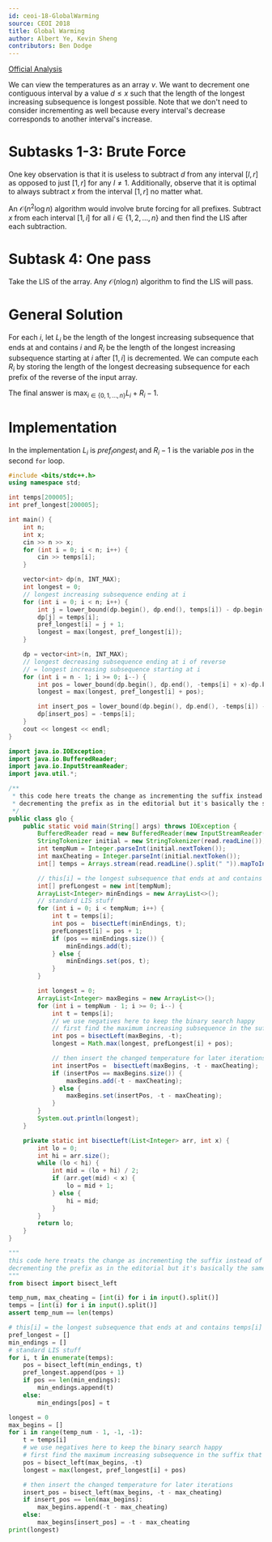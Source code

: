 ```yaml
---
id: ceoi-18-GlobalWarming
source: CEOI 2018
title: Global Warming
author: Albert Ye, Kevin Sheng
contributors: Ben Dodge
---
```


[Official Analysis](https://ceoi2018.pl/wp-content/uploads/2018/08/solutions_day1.pdf#page=18)

We can view the temperatures as an array $v$. We want to decrement one
contiguous interval by a value $d \le x$ such that the length of the longest
increasing subsequence is longest possible. Note that we don't need to consider
incrementing as well because every interval's decrease corresponds to another
interval's increase.

# Subtasks 1-3: Brute Force

One key observation is that it is useless to subtract $d$ from any interval
$[l,r]$ as opposed to just $[1, r]$ for any $l \neq 1$. Additionally, observe
that it is optimal to always subtract $x$ from the interval $[1, r]$ no matter
what.

An $\mathcal{O}(n^2 \log n)$ algorithm would involve brute forcing for all
prefixes. Subtract $x$ from each interval $[1, i]$ for all
$i \in \{1, 2, \dotsc, n\}$ and then find the LIS after each subtraction.

# Subtask 4: One pass

Take the LIS of the array. Any $\mathcal{O}(n \log n)$ algorithm to find the LIS
will pass.

# General Solution

For each $i$, let $L_i$ be the length of the longest increasing subsequence that
ends at and contains $i$ and $R_i$ be the length of the longest increasing
subsequence starting at $i$ after $[1, i]$ is decremented. We can compute each
$R_i$ by storing the length of the longest decreasing subsequence for each
prefix of the reverse of the input array.

The final answer is $\max_{i \in \{0, 1, \dotsc, n\}} L_i+R_i-1$.

# Implementation

In the implementation $L_i$ is $pref_longest_i$ and $R_i-1$ is the variable
$pos$ in the second `for` loop.

<LanguageSection>

<CPPSection>

```cpp
#include <bits/stdc++.h>
using namespace std;

int temps[200005];
int pref_longest[200005];

int main() {
	int n;
	int x;
	cin >> n >> x;
	for (int i = 0; i < n; i++) {
		cin >> temps[i];
	}

	vector<int> dp(n, INT_MAX);
	int longest = 0;
	// longest increasing subsequence ending at i
	for (int i = 0; i < n; i++) {
		int j = lower_bound(dp.begin(), dp.end(), temps[i]) - dp.begin();
		dp[j] = temps[i];
		pref_longest[i] = j + 1;
		longest = max(longest, pref_longest[i]);
	}

	dp = vector<int>(n, INT_MAX);
	// longest decreasing subsequence ending at i of reverse
	// = longest increasing subsequence starting at i
	for (int i = n - 1; i >= 0; i--) {
		int pos = lower_bound(dp.begin(), dp.end(), -temps[i] + x)-dp.begin();
		longest = max(longest, pref_longest[i] + pos);

		int insert_pos = lower_bound(dp.begin(), dp.end(), -temps[i]) - dp.begin();
		dp[insert_pos] = -temps[i];
	}
	cout << longest << endl;
}
```

</CPPSection>

<JavaSection>

```java
import java.io.IOException;
import java.io.BufferedReader;
import java.io.InputStreamReader;
import java.util.*;

/**
 * this code here treats the change as incrementing the suffix instead of
 * decrementing the prefix as in the editorial but it's basically the same thing
 */
public class glo {
	public static void main(String[] args) throws IOException {
		BufferedReader read = new BufferedReader(new InputStreamReader(System.in));
		StringTokenizer initial = new StringTokenizer(read.readLine());
		int tempNum = Integer.parseInt(initial.nextToken());
		int maxCheating = Integer.parseInt(initial.nextToken());
		int[] temps = Arrays.stream(read.readLine().split(" ")).mapToInt(Integer::parseInt).toArray();

		// this[i] = the longest subsequence that ends at and contains temps[i]
		int[] prefLongest = new int[tempNum];
		ArrayList<Integer> minEndings = new ArrayList<>();
		// standard LIS stuff
		for (int i = 0; i < tempNum; i++) {
			int t = temps[i];
			int pos =  bisectLeft(minEndings, t);
			prefLongest[i] = pos + 1;
			if (pos == minEndings.size()) {
				minEndings.add(t);
			} else {
				minEndings.set(pos, t);
			}
		}

		int longest = 0;
		ArrayList<Integer> maxBegins = new ArrayList<>();
		for (int i = tempNum - 1; i >= 0; i--) {
			int t = temps[i];
			// we use negatives here to keep the binary search happy
			// first find the maximum increasing subsequence in the suffix that starts at i
			int pos = bisectLeft(maxBegins, -t);
			longest = Math.max(longest, prefLongest[i] + pos);

			// then insert the changed temperature for later iterations
			int insertPos =  bisectLeft(maxBegins, -t - maxCheating);
			if (insertPos == maxBegins.size()) {
				maxBegins.add(-t - maxCheating);
			} else {
				maxBegins.set(insertPos, -t - maxCheating);
			}
		}
		System.out.println(longest);
	}

	private static int bisectLeft(List<Integer> arr, int x) {
		int lo = 0;
		int hi = arr.size();
		while (lo < hi) {
			int mid = (lo + hi) / 2;
			if (arr.get(mid) < x) {
				lo = mid + 1;
			} else {
				hi = mid;
			}
		}
		return lo;
	}
}
```

</JavaSection>

<PySection>

```py
"""
this code here treats the change as incrementing the suffix instead of
decrementing the prefix as in the editorial but it's basically the same thing
"""
from bisect import bisect_left

temp_num, max_cheating = [int(i) for i in input().split()]
temps = [int(i) for i in input().split()]
assert temp_num == len(temps)

# this[i] = the longest subsequence that ends at and contains temps[i]
pref_longest = []
min_endings = []
# standard LIS stuff
for i, t in enumerate(temps):
	pos = bisect_left(min_endings, t)
	pref_longest.append(pos + 1)
	if pos == len(min_endings):
		min_endings.append(t)
	else:
		min_endings[pos] = t

longest = 0
max_begins = []
for i in range(temp_num - 1, -1, -1):
	t = temps[i]
	# we use negatives here to keep the binary search happy
	# first find the maximum increasing subsequence in the suffix that starts at i
	pos = bisect_left(max_begins, -t)
	longest = max(longest, pref_longest[i] + pos)

	# then insert the changed temperature for later iterations
	insert_pos = bisect_left(max_begins, -t - max_cheating)
	if insert_pos == len(max_begins):
		max_begins.append(-t - max_cheating)
	else:
		max_begins[insert_pos] = -t - max_cheating
print(longest)
```

</PySection>

</LanguageSection>
